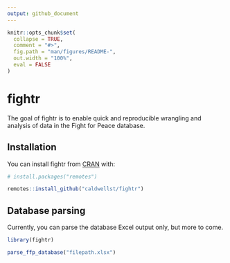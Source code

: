 ```yaml
---
output: github_document
---
```


<!-- README.md is generated from README.Rmd. Please edit that file -->

```r
knitr::opts_chunk$set(
  collapse = TRUE,
  comment = "#>",
  fig.path = "man/figures/README-",
  out.width = "100%",
  eval = FALSE
)
```

# fightr

<!-- badges: start -->
<!-- badges: end -->

The goal of fightr is to enable quick and reproducible wrangling and analysis of
data in the Fight for Peace database.

## Installation

You can install fightr from [CRAN](https://github.com/caldwellst/fightr) with:

``` r
# install.packages("remotes")

remotes::install_github("caldwellst/fightr")
```

## Database parsing

Currently, you can parse the database Excel output only, but more to come. 

``` r
library(fightr)

parse_ffp_database("filepath.xlsx")
```
